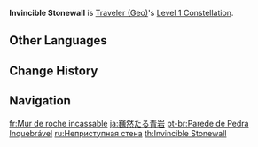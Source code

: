 {{Constellation Infobox
|image       = Constellation Invincible Stonewall.png
|description = Party members within the radius of [[Wake of Earth]] have their CRIT Rate increased by 10% and have increased [[Interruption Resistance|resistance against interruption]].
|level       = 1
|character   = Traveler (Geo)
|utility1    = CRIT Rate
|utility2    = Interruption Resistance
|utility3    = Party CRIT Rate
}}
'''Invincible Stonewall''' is [[Traveler (Geo)]]'s [[Level 1 Constellation]].

==Other Languages==
{{Other Languages
|en      = Invincible Stonewall
|zhs     = 巍然的青岩
|zhs_rm  = Wéirán de Qīng Yán
|zht     = 巍然的青岩
|zht_rm  = Wéirán de Qīng Yán
|zh_tl   = 
|ja      = 巍然たる青岩
|ja_rm   = Gizantaru Seigan{{Assumed}}
|ja_tl   = Towering Blue Rock
|ko      = 웅대한 청암
|ko_rm   = Ungdaehan Cheong'am
|ko_tl   = Magnificent Blue Rock
|es      = Muro inquebrantable
|es_tl   = Unbreakable Wall
|fr      = Mur de roche incassable
|fr_tl   = Unbreakable Rockwall
|ru      = Неприступная стена
|ru_tl   = Impregnable Wall
|th      = Invincible Stonewall
|vi      = Đá Xanh Cao Ngất
|vi_tl   = Towering Bluestone
|de      = Hoher Steinwall
|de_tl   = High Stone Rampart
|id      = Invincible Stonewall
|pt      = Parede de Pedra Inquebrável
|pt_tl   = Unbreakable Stonewall
|tr      = Zaptedilemez Duvar
|tr_tl   = 
|it      = Muro invalicabile
|it_tl   = Impenetrable Wall
}}

==Change History==
{{Change History|1.0}}

==Navigation==
{{Talent Navbox|Traveler (Geo)}}

[[fr:Mur de roche incassable]]
[[ja:巍然たる青岩]]
[[pt-br:Parede de Pedra Inquebrável]]
[[ru:Неприступная стена]]
[[th:Invincible Stonewall]]